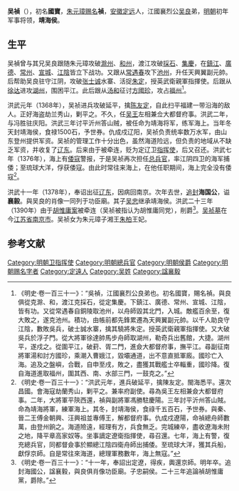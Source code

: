 '''吴禎'''（{{bd|1328年||1379年}}），初名'''國寶'''，[[朱元璋|朱元璋]][[赐名|赐名]]'''禎'''，[[安徽|安徽]][[定远|定远]]人，江國襄烈公[[吴良|吴良]]弟，[[明朝|明朝]]初年军事将领，'''靖海侯'''。

==生平==
吴禎曾与其兄吴良跟随朱元璋攻破[[滁州_(古代)|滁州]]、[[和州_(北齐)|和州]]，渡江攻破[[采石矶|採石]]、[[集庆路|集慶]]，在[[鎮江|鎮江]]、[[广德县|廣德]]、[[常州|常州]]、[[宣城|宣城]]、[[江陰|江陰]]皆立下战功。又跟从[[常遇春|常遇春]]攻下[[池州|池州]]，升任天興翼副元帥。后帮助吴良驻守江阴，攻破[[张士诚|张士诚]]水寨、活捉[[朱定|朱定]]，授英武衛親軍指揮使。后跟从[[徐达|徐达]]进攻[[湖州|湖州]]，围困平江。此后跟从[[汤和|汤和]]征讨[[方國珍|方國珍]]，攻占[[福州|福州]]<ref>《明史·卷一百三十一》：“吳禎，江國襄烈公良弟也。初名國寶，賜名禎。與良俱從克滁、和，渡江克採石，從定集慶。下鎮江、廣德、常州、宣城、江陰，皆有功。又從常遇春自銅陵取池州，以舟師毀其北門，入城。敵艦百余至，復大敗之，遂克池州。積功，由帳前都先鋒累遷為天興翼副元帥。以千人助良守江陰，數敗吳兵，破士誠水寨，擒其驍將朱定。授英武衛親軍指揮使。又大破吳兵於浮子門。從大將軍徐達帥馬步舟師取湖州，勒奇兵出舊館，大捷。湖州平，遂戍之。從圍平江，破葑、胥二門，進僉大都督府事，撫平江。尋副征南將軍湯和討方國珍，乘潮入曹娥江，毀壩通道，出不意直抵軍廄。國珍亡入海。追及之盤嶼，合戰，自申至戌，敗之，盡獲其戰艦士卒輜重，國珍降。復自海道進取福州，圍其西、南、水部三門，一鼓克之。”</ref>。

洪武元年（1368年），吴祯进兵攻破延平，擒[[陈友定|陈友定]]，自此扫平福建一带沿海的敌人。正好海盗劫兰秀山，剿平之。不久，任[[朱橚|吴王]]左相兼佥大都督府事。洪武二年，与冯胜驻庆阳。洪武三年讨平沂州答山贼，被任命为靖海将军，练军海上。当年冬天封靖海侯，食禄1500石，予世券。仇成戍辽阳，吴祯负责统率数万水军，由山东登州提供军资。吴祯的管理工作十分出色，虽然海道险远，但负责的地域从不缺乏军资，并收复了[[辽东|辽东]]。后来由于被牵连，贬为定辽卫[[指挥使|指挥使]]，后又召还。洪武七年（1376年），海上有[[倭寇|倭寇]]警报，于是吴祯再次担任[[总兵官|总兵官]]，率江阴四卫的海军捕倭；至琉球大洋，俘获倭寇。由此时常往来海上，在他任职期间，海上完全没有倭寇<ref>《明史·卷一百三十一》：“洪武元年，進兵破延平，擒陳友定。閩海悉平。還次昌國。會海寇劫蘭秀山，剿平之。兼率府副使。尋為吳王左相兼僉大都督府事。二年，大將軍平陝西還，禎與副將軍馮勝駐慶陽。三年討平沂州答山賊。命為靖海將軍，練軍海上。其冬，封靖海侯，食祿千五百石，予世券。與秦、晉二王傅金朝興、汪興祖並專傅王，解都督府事。仇成戍遼陽，命禎總舟師數萬，由登州餉之。海道險遠，經理有方，兵食無乏。完城練卒，盡收遼海未附之地，降平章高家奴等。坐事謫定遼衛指揮使，尋召還。七年，海上有警，復充總兵官，同都督僉事於顯總江陰四衛舟師出捕倭。至琉球大洋，獲其兵船，獻俘京師。自是常往來海道，總理軍務數年，海上無寇。”</ref>。

洪武十一年（1378年），奉诏出征[[辽东|辽东]]，因病回南京。次年去世，[[追封|追封]]'''海国公'''，谥'''襄毅'''。與吴良的肖像一同列于功臣廟。其子[[吴忠_(明朝)|吴忠]]继承靖海侯。洪武二十三年（1390年）由于[[胡惟庸案|胡惟庸案]]被牵连（吴祯被指认为胡惟庸同党），削爵<ref>《明史·卷一百三十一》：“十一年，奉詔出定遼，得疾，輿還京師。明年卒。追封海國公，諡襄毅，與良俱肖像功臣廟。子忠嗣侯。二十三年追論禎胡惟庸黨，爵除。”</ref>。[[吴祯墓|吴祯墓]]在今[[江苏省|江苏省]][[南京市|南京市]]。吴祯女为朱元璋子湘王[[朱柏|朱柏]]王妃。

==参考文献==
{{wikisource|明史/卷131}}
<div class="references-small">
<references></references>
</div>

[[Category:明朝卫指挥使|Category:明朝卫指挥使]]
[[Category:明朝總兵官|Category:明朝總兵官]]
[[Category:明朝侯爵|Category:明朝侯爵]]
[[Category:明朝赐名字者|Category:明朝赐名字者]]
[[Category:定遠人|Category:定遠人]]
[[Category:吴姓|Category:吴姓]]
[[Category:諡襄毅|Category:諡襄毅]]